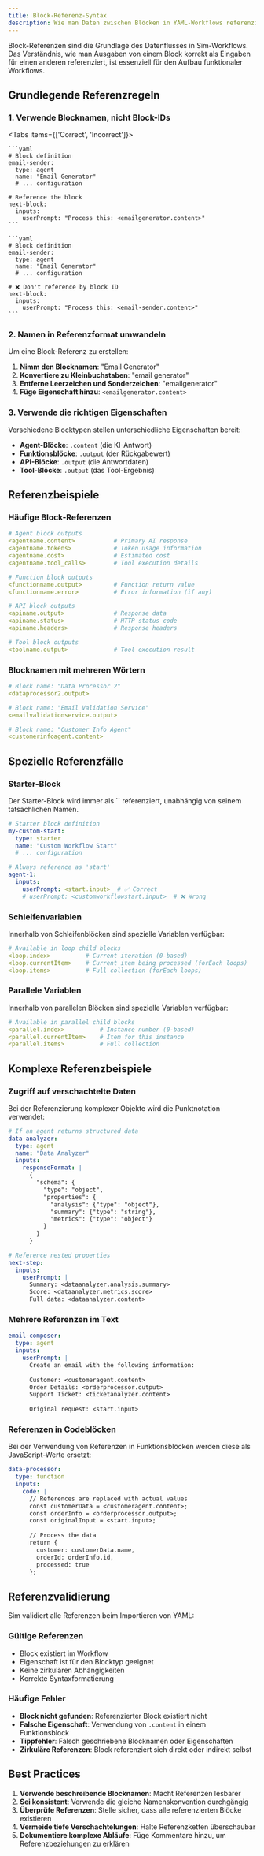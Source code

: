 ```yaml
---
title: Block-Referenz-Syntax
description: Wie man Daten zwischen Blöcken in YAML-Workflows referenziert
---
```



Block-Referenzen sind die Grundlage des Datenflusses in Sim-Workflows. Das Verständnis, wie man Ausgaben von einem Block korrekt als Eingaben für einen anderen referenziert, ist essenziell für den Aufbau funktionaler Workflows.

## Grundlegende Referenzregeln

### 1. Verwende Blocknamen, nicht Block-IDs

<Tabs items={['Correct', 'Incorrect']}>
  <Tab>

    ```yaml
    # Block definition
    email-sender:
      type: agent
      name: "Email Generator"
      # ... configuration

    # Reference the block
    next-block:
      inputs:
        userPrompt: "Process this: <emailgenerator.content>"
    ```

  </Tab>
  <Tab>

    ```yaml
    # Block definition
    email-sender:
      type: agent
      name: "Email Generator"
      # ... configuration

    # ❌ Don't reference by block ID
    next-block:
      inputs:
        userPrompt: "Process this: <email-sender.content>"
    ```

  </Tab>
</Tabs>

### 2. Namen in Referenzformat umwandeln

Um eine Block-Referenz zu erstellen:

1. **Nimm den Blocknamen**: "Email Generator"
2. **Konvertiere zu Kleinbuchstaben**: "email generator" 
3. **Entferne Leerzeichen und Sonderzeichen**: "emailgenerator"
4. **Füge Eigenschaft hinzu**: `<emailgenerator.content>`

### 3. Verwende die richtigen Eigenschaften

Verschiedene Blocktypen stellen unterschiedliche Eigenschaften bereit:

- **Agent-Blöcke**: `.content` (die KI-Antwort)
- **Funktionsblöcke**: `.output` (der Rückgabewert)
- **API-Blöcke**: `.output` (die Antwortdaten)
- **Tool-Blöcke**: `.output` (das Tool-Ergebnis)

## Referenzbeispiele

### Häufige Block-Referenzen

```yaml
# Agent block outputs
<agentname.content>           # Primary AI response
<agentname.tokens>            # Token usage information
<agentname.cost>              # Estimated cost
<agentname.tool_calls>        # Tool execution details

# Function block outputs  
<functionname.output>         # Function return value
<functionname.error>          # Error information (if any)

# API block outputs
<apiname.output>              # Response data
<apiname.status>              # HTTP status code
<apiname.headers>             # Response headers

# Tool block outputs
<toolname.output>             # Tool execution result
```

### Blocknamen mit mehreren Wörtern

```yaml
# Block name: "Data Processor 2"
<dataprocessor2.output>

# Block name: "Email Validation Service"  
<emailvalidationservice.output>

# Block name: "Customer Info Agent"
<customerinfoagent.content>
```

## Spezielle Referenzfälle

### Starter-Block

<Callout type="warning">
  Der Starter-Block wird immer als `<start.input>` referenziert, unabhängig von seinem tatsächlichen Namen.
</Callout>

```yaml
# Starter block definition
my-custom-start:
  type: starter
  name: "Custom Workflow Start"
  # ... configuration

# Always reference as 'start'
agent-1:
  inputs:
    userPrompt: <start.input>  # ✅ Correct
    # userPrompt: <customworkflowstart.input>  # ❌ Wrong
```

### Schleifenvariablen

Innerhalb von Schleifenblöcken sind spezielle Variablen verfügbar:

```yaml
# Available in loop child blocks
<loop.index>          # Current iteration (0-based)
<loop.currentItem>    # Current item being processed (forEach loops)
<loop.items>          # Full collection (forEach loops)
```

### Parallele Variablen

Innerhalb von parallelen Blöcken sind spezielle Variablen verfügbar:

```yaml
# Available in parallel child blocks
<parallel.index>          # Instance number (0-based)
<parallel.currentItem>    # Item for this instance
<parallel.items>          # Full collection
```

## Komplexe Referenzbeispiele

### Zugriff auf verschachtelte Daten

Bei der Referenzierung komplexer Objekte wird die Punktnotation verwendet:

```yaml
# If an agent returns structured data
data-analyzer:
  type: agent
  name: "Data Analyzer"
  inputs:
    responseFormat: |
      {
        "schema": {
          "type": "object",
          "properties": {
            "analysis": {"type": "object"},
            "summary": {"type": "string"},
            "metrics": {"type": "object"}
          }
        }
      }

# Reference nested properties
next-step:
  inputs:
    userPrompt: |
      Summary: <dataanalyzer.analysis.summary>
      Score: <dataanalyzer.metrics.score>
      Full data: <dataanalyzer.content>
```

### Mehrere Referenzen im Text

```yaml
email-composer:
  type: agent
  inputs:
    userPrompt: |
      Create an email with the following information:
      
      Customer: <customeragent.content>
      Order Details: <orderprocessor.output>
      Support Ticket: <ticketanalyzer.content>
      
      Original request: <start.input>
```

### Referenzen in Codeblöcken

Bei der Verwendung von Referenzen in Funktionsblöcken werden diese als JavaScript-Werte ersetzt:

```yaml
data-processor:
  type: function
  inputs:
    code: |
      // References are replaced with actual values
      const customerData = <customeragent.content>;
      const orderInfo = <orderprocessor.output>;
      const originalInput = <start.input>;
      
      // Process the data
      return {
        customer: customerData.name,
        orderId: orderInfo.id,
        processed: true
      };
```

## Referenzvalidierung

Sim validiert alle Referenzen beim Importieren von YAML:

### Gültige Referenzen
- Block existiert im Workflow
- Eigenschaft ist für den Blocktyp geeignet
- Keine zirkulären Abhängigkeiten
- Korrekte Syntaxformatierung

### Häufige Fehler
- **Block nicht gefunden**: Referenzierter Block existiert nicht
- **Falsche Eigenschaft**: Verwendung von `.content` in einem Funktionsblock
- **Tippfehler**: Falsch geschriebene Blocknamen oder Eigenschaften
- **Zirkuläre Referenzen**: Block referenziert sich direkt oder indirekt selbst

## Best Practices

1. **Verwende beschreibende Blocknamen**: Macht Referenzen lesbarer
2. **Sei konsistent**: Verwende die gleiche Namenskonvention durchgängig
3. **Überprüfe Referenzen**: Stelle sicher, dass alle referenzierten Blöcke existieren
4. **Vermeide tiefe Verschachtelungen**: Halte Referenzketten überschaubar
5. **Dokumentiere komplexe Abläufe**: Füge Kommentare hinzu, um Referenzbeziehungen zu erklären